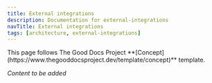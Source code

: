 ```yaml
---
title: External integrations
description: Documentation for external-integrations
navTitle: External integrations
tags: [architecture, external-integrations]
---
```


<Callout type="info" title="Template guide">
  This page follows The Good Docs Project
  **[Concept](https://www.thegooddocsproject.dev/template/concept)** template.
</Callout>

_Content to be added_

